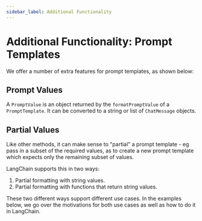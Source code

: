 ```yaml
---
sidebar_label: Additional Functionality
---
```



# Additional Functionality: Prompt Templates

We offer a number of extra features for prompt templates, as shown below:

## Prompt Values

A `PromptValue` is an object returned by the `formatPromptValue` of a `PromptTemplate`. It can be converted to a string or list of `ChatMessage` objects.


## Partial Values

Like other methods, it can make sense to "partial" a prompt template - eg pass in a subset of the required values, as to create a new prompt template which expects only the remaining subset of values.

LangChain supports this in two ways:

1. Partial formatting with string values.
2. Partial formatting with functions that return string values.

These two different ways support different use cases. In the examples below, we go over the motivations for both use cases as well as how to do it in LangChain.

